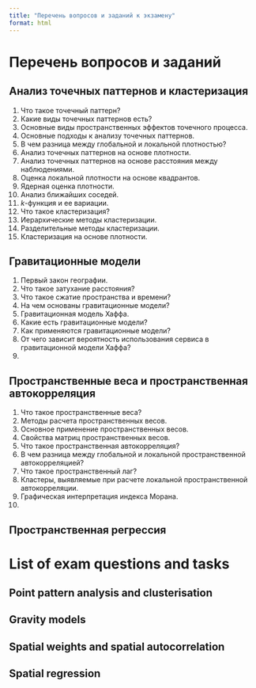 ```yaml
---
title: "Перечень вопросов и заданий к экзамену"
format: html
---
```


# Перечень вопросов и заданий

## Анализ точечных паттернов и кластеризация

1.  Что такое точечный паттерн?
2.  Какие виды точечных паттернов есть?
3.  Основные виды пространственных эффектов точечного процесса.
4.  Основные подходы к анализу точечных паттернов.
5.  В чем разница между глобальной и локальной плотностью?
6.  Анализ точечных паттернов на основе плотности.
7.  Анализ точечных паттернов на основе расстояния между наблюдениями.
8.  Оценка локальной плотности на основе квадрантов.
9.  Ядерная оценка плотности.
10. Анализ ближайших соседей.
11. $k$-функция и ее вариации.
12. Что такое кластеризация?
13. Иерархические методы кластеризации.
14. Разделительные методы кластеризации.
15. Кластеризация на основе плотности.

## Гравитационные модели

1.  Первый закон географии.
2.  Что такое затухание расстояния?
3.  Что такое сжатие пространства и времени?
4.  На чем основаны гравитационные модели?
5.  Гравитационная модель Хаффа.
6.  Какие есть гравитационные модели?
7.  Как применяются гравитационные модели?
8.  От чего зависит вероятность использования сервиса в гравитационной модели Хаффа?
9.  

## Пространственные веса и пространственная автокорреляция

1.  Что такое пространственные веса?
2.  Методы расчета пространственных весов.
3.  Основное применение пространственных весов.
4.  Свойства матриц пространственных весов.
5.  Что такое пространственная автокорреляция?
6.  В чем разница между глобальной и локальной пространственной автокорреляцией?
7.  Что такое пространственный лаг?
8.  Кластеры, выявляемые при расчете локальной пространственной автокорреляции.
9.  Графическая интерпретация индекса Морана.
10. 

## Пространственная регрессия

# List of exam questions and tasks

## Point pattern analysis and clusterisation

## Gravity models

## Spatial weights and spatial autocorrelation

## Spatial regression
